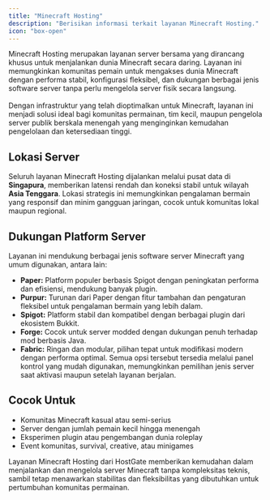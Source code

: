 ```yaml
---
title: "Minecraft Hosting"
description: "Berisikan informasi terkait layanan Minecraft Hosting."
icon: "box-open"
---
```


Minecraft Hosting merupakan layanan server bersama yang dirancang khusus untuk menjalankan dunia Minecraft secara daring. Layanan ini memungkinkan komunitas pemain untuk mengakses dunia Minecraft dengan performa stabil, konfigurasi fleksibel, dan dukungan berbagai jenis software server tanpa perlu mengelola server fisik secara langsung.<br/><br/>
Dengan infrastruktur yang telah dioptimalkan untuk Minecraft, layanan ini menjadi solusi ideal bagi komunitas permainan, tim kecil, maupun pengelola server publik berskala menengah yang menginginkan kemudahan pengelolaan dan ketersediaan tinggi.

## Lokasi Server
Seluruh layanan Minecraft Hosting dijalankan melalui pusat data di **Singapura**, memberikan latensi rendah dan koneksi stabil untuk wilayah **Asia Tenggara**. Lokasi strategis ini memungkinkan pengalaman bermain yang responsif dan minim gangguan jaringan, cocok untuk komunitas lokal maupun regional.

## Dukungan Platform Server
Layanan ini mendukung berbagai jenis software server Minecraft yang umum digunakan, antara lain:
- **Paper:** Platform populer berbasis Spigot dengan peningkatan performa dan efisiensi, mendukung banyak plugin.
- **Purpur:** Turunan dari Paper dengan fitur tambahan dan pengaturan fleksibel untuk pengalaman bermain yang lebih dalam.
- **Spigot:** Platform stabil dan kompatibel dengan berbagai plugin dari ekosistem Bukkit.
- **Forge:** Cocok untuk server modded dengan dukungan penuh terhadap mod berbasis Java.
- **Fabric:** Ringan dan modular, pilihan tepat untuk modifikasi modern dengan performa optimal.
Semua opsi tersebut tersedia melalui panel kontrol yang mudah digunakan, memungkinkan pemilihan jenis server saat aktivasi maupun setelah layanan berjalan.

## Cocok Untuk
- Komunitas Minecraft kasual atau semi-serius
- Server dengan jumlah pemain kecil hingga menengah
- Eksperimen plugin atau pengembangan dunia roleplay
- Event komunitas, survival, creative, atau minigames

Layanan Minecraft Hosting dari HostGate memberikan kemudahan dalam menjalankan dan mengelola server Minecraft tanpa kompleksitas teknis, sambil tetap menawarkan stabilitas dan fleksibilitas yang dibutuhkan untuk pertumbuhan komunitas permainan.